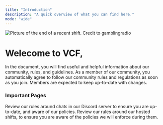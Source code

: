 ```yaml
---
title: "Introduction"
description: "A quick overview of what you can find here."
mode: "wide"
---
```


![Picture of the end of a recent shift. Credit to gamblingradio](/images/image_2025-09-22_155546563.png)

# Welecome to VCF,

In the document, you will find useful and helpful information about our community, rules, and guidelines. As a member of our community, you automatically agree to follow our community rules and regulations as soon as you join. Members are expected to keep up-to-date with changes.

### Important Pages

<Columns cols={2}>
  <Card title="Discord Rules" icon="discord" href="/community-rules/chat-rules">
    Review our rules around chats in our Discord server to ensure you are up-to-date, and aware of our policies.
  </Card>
  <Card title="Shift Rules" icon="clock" href="/community-rules/shift-rules">
    Review our rules around our hosted shifts, to ensure you are aware of the policies we will enforce during them.
  </Card>
</Columns>